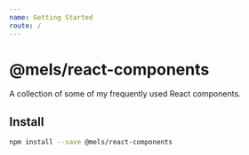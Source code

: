 ```yaml
---
name: Getting Started
route: /
---
```


# @mels/react-components

A collection of some of my frequently used React components.

## Install

```bash
npm install --save @mels/react-components
```
